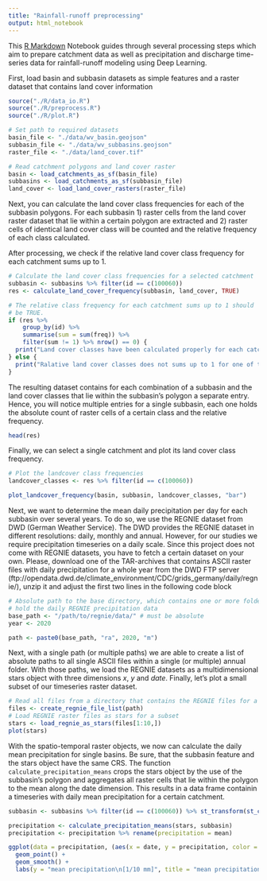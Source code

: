 ```yaml
---
title: "Rainfall-runoff preprocessing"
output: html_notebook
---
```


This [R Markdown](http://rmarkdown.rstudio.com) Notebook guides through several
processing steps which aim to prepare catchment data as well as precipitation and
discharge time-series data for rainfall-runoff modeling using Deep Learning. 

First, load basin and subbasin datasets as simple features and a raster dataset
that contains land cover information

```r
source("./R/data_io.R")
source("./R/preprocess.R")
source("./R/plot.R")

# Set path to required datasets
basin_file <- "./data/wv_basin.geojson"
subbasin_file <- "./data/wv_subbasins.geojson"
raster_file <- "./data/land_cover.tif"

# Read catchment polygons and land cover raster
basin <- load_catchments_as_sf(basin_file)
subbasins <- load_catchments_as_sf(subbasin_file)
land_cover <- load_land_cover_rasters(raster_file)
```
Next, you can calculate the land cover class frequencies for each of the subbasin
polygons. For each subbasin 
1) raster cells from the land cover raster dataset that lie within
a certain polygon are extracted and
2) raster cells of identical land cover class will be counted and the relative
frequency of each class calculated.

After processing, we check if the relative land cover class frequency for each
catchment sums up to 1.

```r
# Calculate the land cover class frequencies for a selected catchment
subbasin <- subbasins %>% filter(id == c(100060))
res <- calculate_land_cover_frequency(subbasin, land_cover, TRUE)

# The relative class frequency for each catchment sums up to 1 should
# be TRUE.
if (res %>%
    group_by(id) %>%
    summarise(sum = sum(freq)) %>%
    filter(sum != 1) %>% nrow() == 0) {
  print("Land cover classes have been calculated properly for each catchment!")
} else {
  print("Ralative land cover classes does not sums up to 1 for one of the catchments!")
}
```

The resulting dataset contains for each combination of a subbasin and the land
cover classes that lie within the subbasin's polygon a separate entry. Hence, you
will notice multiple entries for a single subbasin, each one holds the absolute count
of raster cells of a certain class and the relative frequency.
```r
head(res)
```

Finally, we can select a single catchment and plot its land cover class frequency.
```r
# Plot the landcover class frequencies
landcover_classes <- res %>% filter(id == c(100060))

plot_landcover_frequency(basin, subbasin, landcover_classes, "bar")

```
Next, we want to determine the mean daily precipitation per day for each subbasin
over several years. To do so, we use the REGNIE dataset from DWD (German Weather
Service). The DWD provides the REGNIE dataset in different resolutions: daily,
monthly and annual. However, for our studies we require precipitation timeseries
on a daily scale. Since this project does not come with REGNIE datasets, you have
to fetch a certain dataset on your own. Please, download one of the TAR-archives
that contains ASCII raster files with daily precipitation for a whole year from 
the DWD FTP server (ftp://opendata.dwd.de/climate_environment/CDC/grids_germany/daily/regnie/),
unzip it and adjust the first two lines in the following code block
```r
# Absolute path to the base directory, which contains one or more folders that
# hold the daily REGNIE precipitation data
base_path <- "/path/to/regnie/data/" # must be absolute
year <- 2020

path <- paste0(base_path, "ra", 2020, "m")
```
Next, with a single path (or multiple paths) we are able to create a list of
absolute paths to all single ASCII files within a single (or multiple) annual 
folder. With those paths, we load the REGNIE datasets as a multidimensional
stars object with three dimensions _x_, _y_ and _date_. Finally, let's plot
a small subset of our timeseries raster dataset.
```r
# Read all files from a directory that contains the REGNIE files for a certain year
files <- create_regnie_file_list(path)
# Load REGNIE raster files as stars for a subset
stars <- load_regnie_as_stars(files[1:10,])
plot(stars)
```

With the spatio-temporal raster objects, we now can calculate the daily mean
precipitation for single basins. Be sure, that the subbasin feature and the stars
object have the same CRS. The function `calculate_precipitation_means`
crops the stars object by the use of the subbasin's polygon and aggregates
all raster cells that lie within the polygon to the mean along the date
dimension. This results in a data frame containin a timeseries with daily
mean precipitation for a certain catchment. 
```r
subbasin <- subbasins %>% filter(id == c(100060)) %>% st_transform(st_crs(stars))

precipitation <- calculate_precipitation_means(stars, subbasin)
precipitation <- precipitation %>% rename(precipitation = mean)

ggplot(data = precipitation, (aes(x = date, y = precipitation, color = catchment_id))) + 
  geom_point() +
  geom_smooth() +
  labs(y = "mean precipitation\n[1/10 mm]", title = "mean precipitation/day per catchment")
```